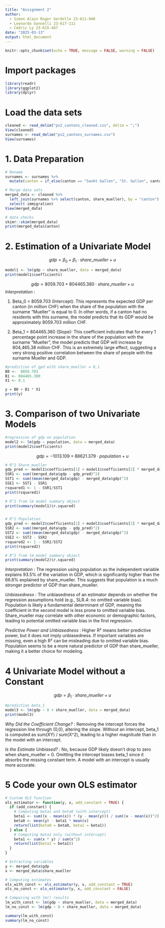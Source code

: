 ```yaml
---
title: "Assignment 2"
author: 
  - Simon Alain Roger Gerdolle 23-611-940
  - Leonardo Gonnelli 23-617-111
  - Cédric Ly 23-615-487
date: "2025-03-13"
output: html_document
---
```


```r
knitr::opts_chunk$set(echo = TRUE, message = FALSE, warning = FALSE)
```

# Import packages
```r
library(readr)
library(ggplot2)
library(dplyr)
```

# Load the data sets
```r
cleaned <- read_delim("ps2_cantons_cleaned.csv", delim = ";")
View(cleaned)
surnames <- read_delim("ps2_cantons_surnames.csv")
View(surnames)
```

# 1. Data Preparation
```r
# Rename
surnames <- surnames %>%
  mutate(canton = if_else(canton == "Sankt Gallen", "St. Gallen", canton))

# Merge data sets
merged_data <- cleaned %>%
  left_join(surnames %>% select(canton, share_mueller), by = "canton") %>%
  select(-immigration)
View(merged_data)

```

```r
# data checks
skimr::skim(merged_data)
print(merged_data$canton)

```

# 2. Estimation of a Univariate Model
$$
gdp = \beta_0 + \beta_1 \cdot share \_mueller + u
$$
```r
model1 <- lm(gdp ~ share_mueller, data = merged_data)
print(model1$coefficients)
```

$$
gdp = 8059.703 + 804465.380 \cdot share \_mueller + u
$$
*Interpretation* :

1. Beta_⁠0 = 8059.703 (Intercept):
This represents the expected GDP per canton (in million CHF) when the share of the population with the surname “Mueller” is equal to 0.
In other words, if a canton had no residents with this surname, the model predicts that its GDP would be approximately 8059.703 million CHF.

2.	Beta_1 = 804465.380 (Slope):
This coefficient indicates that for every 1 percentage point increase in the share of the population with the surname “Mueller”, the model predicts that GDP will increase by 804,465.38 million CHF.
This is an extremely large effect, suggesting a very strong positive correlation between the share of people with the surname Mueller and GDP.

```r
#prediction of gpd with share_mueller = 0,1
B0 <-  8059.703
B1 <- 804465.380
X1 <- 0.1

y = B0 + B1 * X1
print(y)
```

# 3. Comparison of two Univariate Models
```r
#regression of gdp on population
model2 <- lm(gdp ~ population, data = merged_data)
print(model2$coefficients)
```

$$
gdp = -1013.109 + 88621.379 \cdot population + u
$$

```r
# R^2 Share_mueller
gdp_pred <- model1$coefficients[1] + model1$coefficients[2] * merged_data$share_mueller
SSR1 <- sum((merged_data$gdp - gdp_pred)^2)
SST1 <- sum((mean(merged_data$gdp) - merged_data$gdp)^2)
SSE1 <- SST1 - SSR1
rsquared1 <- 1 - SSR1/SST1
print(rsquared1)

# R^2 from lm model summary object
print(summary(model1)$r.squared)


# R^2 Population
gdp_pred <- model2$coefficients[1] + model2$coefficients[2] * merged_data$population
SSR2 <- sum((merged_data$gdp - gdp_pred)^2)
SST2 <- sum((mean(merged_data$gdp) - merged_data$gdp)^2)
SSE2 <- SST2 - SSR2
rsquared2 <- 1 - SSR2/SST2
print(rsquared2)

# R^2 from lm model summary object
print(summary(model2)$r.squared)

```
*Interpretation* :
The regression using population as the independent variable explains 93.5% of the variation in GDP, which is significantly higher than the 66.8% explained by share_mueller.
This suggests that population is a much stronger predictor of GDP than share_mueller.

*Unbiasedness* :
The unbiasedness of an estimator depends on whether the regression assumptions hold (e.g., SLR.4: no omitted variable bias).
Population is likely a fundamental determinant of GDP, meaning the coefficient in the second model is less prone to omitted variable bias.
Share_mueller may correlate with other economic or demographic factors, leading to potential omitted variable bias in the first regression.

*Predictive Power and Unbiasedness* :
Higher R² means better predictive power, but it does not imply unbiasedness.
If important variables are missing, even a high R² can be misleading due to omitted variable bias.
Population seems to be a more natural predictor of GDP than share_mueller, making it a better choice for modeling.

# 4 Univariate Model without a Constant
$$
gdp = \beta_1 \cdot share \_mueller + u
$$
```r
#prediction beta_1
model3 <- lm(gdp ~ 0 + share_mueller, data = merged_data)
print(model3)
```
*Why Did the Coefficient Change?* :
Removing the intercept forces the regression line through (0,0), altering the slope.
Without an intercept, beta_1 is computed as sum(XY) / sum(X^2), leading to a higher magnitude than in the model with an intercept.

*Is the Estimate Unbiased?* :
No, because GDP likely doesn’t drop to zero when share_mueller = 0.
Omitting the intercept biases beta_1 since it absorbs the missing constant term.
A model with an intercept is usually more accurate.

# 5 Code your own OLS estimator
```r
# Custom OLS function
ols_estimator <- function(y, x, add_constant = TRUE) {
  if (add_constant) {
    # Computing beta1 and beta0 (with intercept)
    beta1 <- sum((x - mean(x)) * (y - mean(y))) / sum((x - mean(x))^2)
    beta0 <- mean(y) - beta1 * mean(x)
    return(list(beta0 = beta0, beta1 = beta1))
  } else {
    # Computing beta1 only (without intercept)
    beta1 <- sum(x * y) / sum(x^2)
    return(list(beta1 = beta1))
  }
}

# Extracting variables
y <- merged_data$gdp
x <- merged_data$share_mueller

# Computing estimates
ols_with_const <- ols_estimator(y, x, add_constant = TRUE)
ols_no_const <- ols_estimator(y, x, add_constant = FALSE)

# Comparing with lm() results
lm_with_const <- lm(gdp ~ share_mueller, data = merged_data)
lm_no_const <- lm(gdp ~ 0 + share_mueller, data = merged_data)

summary(lm_with_const)
summary(lm_no_const)
```
